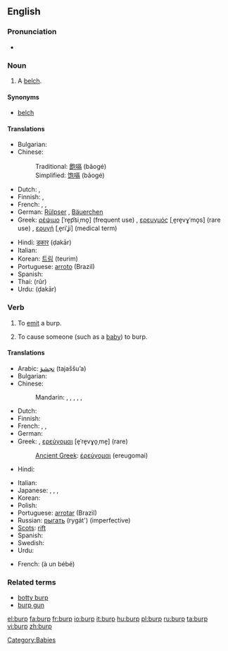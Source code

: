 ==English==

===Pronunciation===
* {{rhymes|ɜː(r)p}}

===Noun===
{{en-noun}}

# A [[belch]].

====Synonyms====
* [[belch]]

====Translations====
{{trans-top|a belch}}
* Bulgarian: {{t|bg|оригване}}
* Chinese:
*: Traditional: [[飽嗝]] (bǎogé)
*: Simplified: [[饱嗝]] (bǎogé)
* Dutch: {{t+|nl|boer}}, {{t+|nl|oprisping}}
* Finnish: {{t-|fi|röyhtäys}}, {{t-|fi|röyhtäisy}}
* French: {{t+|fr|rot|m}}, {{t+|fr|renvoi|m}}, {{t|fr|éructation|f}}
* German: [[Rülpser]] {{m}}, [[Bäuerchen]] {{n}}
* Greek: [[ρέψιμο]] [ˈre̞p͡siˌmo̞] (frequent use) {{n}}, [[ερευγμός]] [ˌe̞re̞vɣˈmo̞s] (rare use) {{m}}, [[ερυγή]] [ˌe̞riˈʝi] (medical term) {{f}}
{{trans-mid}}
* Hindi: [[डकार]] (ḍakār) {{f}}
* Italian: {{t+|it|rutto|m}}
* Korean: [[트림]] (teurim)
* Portuguese: [[arroto]] (Brazil)
* Spanish: {{t+|es|eructar|m}}
* Thai: {{Thai|[[เรอ]]}} (rŭr)
* Urdu: {{ur-Arab|[[ڈکار]]}} (ḍakār) {{f}}
{{trans-bottom}}

===Verb===
{{en-verb}}

# {{intransitive}} To [[emit]] a burp.
# {{transitive}} To cause someone (such as a [[baby]]) to burp.

====Translations====
{{trans-top|to emit a burp}}
* Arabic: [[تجشؤ]] (tajaššuʼa)
* Bulgarian: {{t|bg|оригвам се|tr=origvam se}}
* Chinese:
*: Mandarin: {{t|zh|打嗝|tr=dǎ gé|sc=Hani}}, {{t|zh|噯氣|sc=Hani}},  {{t|zh|嗳气|tr=ǎiqì|sc=Hani}},  {{t|zh|飽嗝|sc=Hani}},  {{t|zh|饱嗝|tr=bǎogé|sc=Hani}},  {{t|zh|嗝|tr=gé|sc=Hani}}
* Dutch: {{t+|nl|boeren}}
* Finnish: {{t-|fi|röyhtäistä}}
* French: {{t+|fr|roter}}, {{t|fr|faire un rot}}, {{t|fr|éructer}}
* German: {{t+|de|rülpsen}}
* Greek: {{t+|el|ρεύομαι|revomai}}, [[ερεύγομαι]] [e̞ˈre̞vɣo̞ˌme̞] (rare)
*: [[Ancient Greek]]: [[ἐρεύγομαι]] (ereugomai)
* Hindi: {{t|hi|डकारना|tr=ḍakārnā|sc=Deva}}
{{trans-mid}}
* Italian: {{t-|it|ruttare}}
* Japanese: {{t|ja|げっぷ|tr=geppu-suru|alt=げっぷする|sc=Jpan}},  {{t|ja|うっぷ|tr=uppu-suru|alt=うっぷする|sc=Jpan}},  {{t|ja|おくび|tr=okubi-suru|alt=おくびする|sc=Jpan}},  {{t|ja|噫気|tr=あいきする , aiki-suru|alt=噫気する |sc=Jpan}}
* Korean: {{t|ko|트림|tr=teurim-hada|alt=트림하다 |sc=Kore}}
* Polish: {{t+|pl|bekać}}
* Portuguese: [[arrotar]] (Brazil)
* Russian: [[рыгать]] (rygát') (imperfective)
* [[Scots]]: [[rift#Scots|rift]]
* Spanish: {{t+|es|eructar}}
* Swedish: {{t-|sv|rapa}}
* Urdu: {{t|ur|ڈکارنا|tr=ḍakārnā|sc=ur-Arab}}
{{trans-bottom}}

{{trans-top|to burp someone}}
* French: {{t+|fr|faire}} {{t|fr|faire son rot}} (à un bébé)
{{trans-mid}}
{{trans-bottom}}

===Related terms===
* [[botty burp]]
* [[burp gun]]

[[Category:Babies]]

[[el:burp]]
[[fa:burp]]
[[fr:burp]]
[[io:burp]]
[[it:burp]]
[[hu:burp]]
[[pl:burp]]
[[ru:burp]]
[[ta:burp]]
[[vi:burp]]
[[zh:burp]]